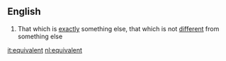 ==English==
#That which is [[exactly]] something else, that which is not [[different]] from something else

[[it:equivalent]]
[[nl:equivalent]]